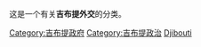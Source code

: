 这是一个有关'''吉布提外交'''的分类。
{{Commonscat|International relations of Djibouti}}

[[Category:吉布提政府|Category:吉布提政府]]
[[Category:吉布提政治|Category:吉布提政治]]
[[Category:非洲各国外交|Djibouti]]